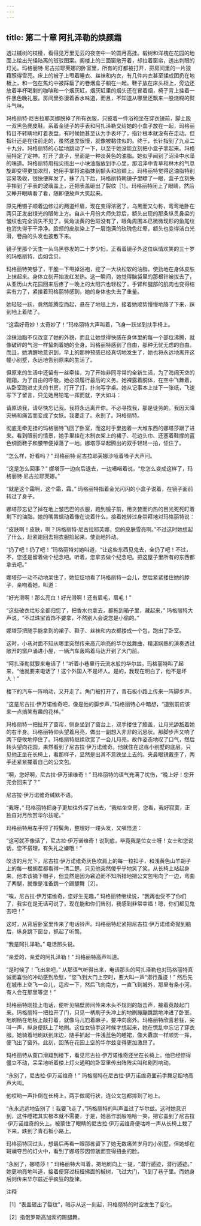 ```yaml
---
---
---
```

title: 第二十章 阿扎泽勒的焕颜霜
---




透过槭树的枝桠，看得见万里无云的夜空中一轮圆月高挂。椴树和洋槐在花园的地面上绘出光怪陆离的斑驳图案。阁楼上的三面窗敞开着，却拉着窗帘，透出刺眼的灯光。玛格丽特·尼古拉耶芙娜的卧室里，所有的灯都被打开，把房间里的一片狼藉照得雪亮。床上的被子上甩着睡衣、丝袜和内衣，有几件内衣甚至揉成团扔在地板上，和一包在焦灼中被踩扁了的卷烟盒子躺在一起。鞋子放在床头柜上，旁边还放着半杯喝剩的咖啡和一个烟灰缸，烟灰缸里的烟头还在冒着烟，椅子背上挂着一件黑色晚礼服。房间里弥漫着香水味道，而且，不知道从哪里还飘来一股烧糊的熨斗气味。

玛格丽特·尼古拉耶芙娜脱掉了所有衣服，只披着一件浴袍坐在穿衣镜前，脚上趿一双黑色麂皮鞋。系着金链子的手表和阿扎泽勒交给她的小盒子放在一起，玛格丽特目不转睛地盯着表盘。有时候她甚至认为手表坏了，指针根本就没有在走动。但指针还是在往前走的，虽然速度很慢，就像被黏住似的。终于，长针指到了九点二十九分。玛格丽特的心猛地跳动了一下，以至于她没能立刻把小盒子拿起来。玛格丽特定了定神，打开了盒子，里面是一种淡黄色的油脂。她似乎闻到了沼泽中水藻的味道。玛格丽特用指尖挑出一小块油脂放到手心里，那沼泽中青草和林木的气息旋即变得更加浓烈，她用手掌将油脂抹到额头和脸颊上。玛格丽特觉得这油脂特别容易吸收，很快便挥发了。抹了几下后，玛格丽特朝镜子里瞟了一眼，盒子立刻失手摔到了手表的玻璃盖上，还把表盖砸出了裂纹［1］。玛格丽特闭上了眼睛，然后又睁开眼睛看了看，随即便放声大笑起来。

原先用镊子顺着边修过的两道纤眉，现在变得浓密了，乌黑而又匀称，弯弯地卧在两只正发出绿光的眼眸上方。自从十月份大师失踪后，额头出现的那条纵贯鼻梁的皱纹也完全消失不见了。鬓角淡黄的色斑没有了，眼角周围本已微微现形的鱼尾纹也消失得干干净净。脸颊的皮肤染上了一层饱满的玫瑰色红晕，额头也变得洁白光滑，卷曲的头发也披散下来。

镜子里那个天生一头乌黑卷发的二十岁少妇，正看着镜子外这位纵情欢笑的三十岁的玛格丽特，齿如含贝。

玛格丽特笑够了，干脆一下甩掉浴袍，挖了一大块松软的油脂，使劲地在身体皮肤上抹起来。身体立刻开始发红发热。这一瞬间，她觉得脑袋里的那根针被拔去了，从亚历山大花园回来后疼了一晚上的太阳穴也轻松了，手臂和腿部的肌肉也变得结实有力了，紧接着玛格丽特感到，她的身体也失去了重量。

她轻轻一跃，竟然能腾空而起，悬在了地毯上方，接着她顺势慢慢地降了下来，踩到地上着陆了。

“这霜好奇妙！太奇妙了！”玛格丽特大声叫着，飞身一跃坐到扶手椅上。

涂抹油脂不仅改变了她的外貌，而且让她觉得快感在身体里的每一个部位沸腾，就像破碎的气泡一样蛰刺着她的全身。玛格丽特感到了自由，那种无忧无虑的自由。而且，她清醒地意识到，早上的那种预感已经真切地发生了，她也将永远地离开这幢小别墅，永远地告别原来的生活了。

但原来的生活中还留有一丝牵挂，为了开始非同寻常的全新生活，为了海阔天空的翱翔，为了自由的呼吸，她必须履行最后的义务。她裸露着胴体，在空中飞舞着，从卧室跑进丈夫的书房，打开了灯，扑向写字桌。她从记事本上扯下一张纸，飞速写下了留言，只见她用铅笔一挥而就，字大如斗：

请原谅我，请尽快忘记我。我将永远离开你。不必寻找我，那是徒劳的。我因天降灾祸和痛苦而变成了女妖。我要走了。永别了。玛格丽特。

彻底无牵无挂的玛格丽特飞回了卧室，而这时手里抱着一大堆东西的娜塔莎跟了进来。看到眼前的情景，她手里挂在木制衣架上的裙子、花边头巾、还塞着鞋撑的蓝色绸面鞋子和腰带便掉落了一地。娜塔莎举起腾出的双手轻轻一拍，怔住了。

“怎么样，好看吗？” 玛格丽特·尼古拉耶芙娜沙哑着嗓子大声问。

“这是怎么回事？” 娜塔莎一边向后退去，一边嗫喏着说，“您怎么变成这样了，玛格丽特·尼古拉耶芙娜。”

“就是这个霜啊，这个霜，霜。” 玛格丽特指着金光闪闪的小盒子说着，在镜子面前转过了身子。

娜塔莎忘记了掉在地上皱巴巴的衣服，跑到镜子前，用贪婪而灼热的目光死死盯着剩下的油脂。她的嘴唇蠕动着像在说着什么。接着她转过身崇拜地对玛格丽特说：

“皮肤啊！皮肤，啊？玛格丽特·尼古拉耶芙娜，您的皮肤雪亮啊。”不过这时她想起了什么，赶紧跑回去把衣服捡起来，使劲地抖动。

“扔了吧！扔了吧！”玛格丽特对她叫道，“让这些东西见鬼去，全扔了吧！不过，不，您还是留着做个纪念吧。听着，您拿去做个纪念吧。把这屋子里所有的东西都拿去吧。”

娜塔莎一动不动地呆住了，她怔怔地看了玛格丽特一会儿，然后紧紧搂住她的脖子，亲吻着她，叫道：

“好光滑啊！那么亮白！好光滑啊！还有眉毛，眉毛！”

“这些破衣烂衫全都归您了，把香水也拿去，都拖到箱子里，藏起来，” 玛格丽特大声说，“不过珠宝首饰不要拿，不然别人会说您是小偷的。”

娜塔莎把随手能拿到的裙子、鞋子、丝袜和内衣都搂成一个包，跑出了卧室。

这时，小巷对面不知从哪里突然传来高亢响亮的华尔兹舞曲，精湛娴熟的演奏透过敞开的窗户涌进小屋，一辆汽车轰鸣着马达开到了大门前。

“阿扎泽勒就要来电话了！”听着小巷里行云流水般的华尔兹，玛格丽特叫了起来，“他就要来电话了！这个外国人不是坏人。是的，我现在明白了，他不是坏人！”

楼下的汽车一阵响动，又开走了。角门被打开了，青石板小路上传来一阵脚步声。

“这是尼古拉·伊万诺维奇吧，像是他的脚步声，”玛格丽特心中暗想，“道别前应该来一点搞笑有趣的花样。”

玛格丽特一把扯开了窗帘，侧身坐到了窗台上，双手搂住了膝盖，让月光舔舐着她的右半身。玛格丽特仰头望着月亮，做出一副想入非非的沉思状。那脚步声又响了两下便攸地停住了。玛格丽特继续欣赏了一会儿月亮，故作姿态地叹了口气，然后转头望向花园，果然看到了尼古拉·伊万诺维奇。他就住在这栋小别墅的底层。只见他正坐在长椅上，看那样子，显然是出其不意跌坐上去的。夹鼻眼镜戴歪了，两手还紧紧搂着自己的公文包。

“啊，您好啊，尼古拉·伊万诺维奇！” 玛格丽特的语气充满了忧伤，“晚上好！您开完会回来了？”

尼古拉·伊万诺维奇缄默不语。

“我呀，” 玛格丽特把身子更加往外探了出去，“我枯坐空房，您看，我好寂寞，正独自对月欣赏华尔兹呢。”

玛格丽特用左手捋了捋鬓角，整理好一缕头发，又嗔怪道：

“这可就不像话了，尼古拉·伊万诺维奇！说到底，毕竟我是位女士呀！女士和您说话，您不搭理，有失礼之嫌哦！”

皎洁的月光下，尼古拉·伊万诺维奇灰色坎肩上的每一粒扣子，和浅黄色山羊胡子上的每一根胡茬都看得一清二楚。只见他突然傻乎乎地笑了笑，从长椅上站起身来，他本该摘下帽子，但显然是因为窘迫而不知所措地把公文包甩向了一边，弯曲了两腿，就像是准备跳一个踢腿舞［2］。

“唉，尼古拉·伊万诺维奇，您好生无趣，” 玛格丽特继续说，“我再也受不了你们了，我实在是无话可说了，现在能和你们告别，我感到非常幸福！嗯，你们都见鬼去吧！”

这时，从背后卧室里传来了电话铃声。玛格丽特赶紧把尼古拉·伊万诺维奇抛到脑后，纵身跳下窗台，抓起了听筒。

“我是阿扎泽勒。” 电话那头说。

“亲爱的，亲爱的阿扎泽勒！” 玛格丽特高声叫道。

“是时候了！飞出来吧，” 从那语气听得出来，电话那头的阿扎泽勒也对玛格丽特真诚而喜悦的冲动感到欣慰，“您飞到大门上空时，要大叫一声“潜行遁迹！” 然后先在城市上空飞一会儿，适应一下，然后飞向南方，一直飞到城外，那里有条小河。有人会在那里等您！”

玛格丽特刚挂上电话，便听见隔壁房间传来木头不规则的敲击声，接着竟敲起门来。玛格丽特一把拉开了门，只见一柄刷子头冲上的地刷蹦蹦跳跳地冲进了卧室。地刷柄在地板上敲打着，就像马儿尥着蹶子，要冲向窗外。玛格丽特欣喜若狂，尖叫一声，纵身便跃上了地刷。这位女骑手这时候才想起来，她在慌乱中忘记了穿衣服。她骑着地刷跃到床边，随手抓起一件浅蓝色的睡裙，像大纛旗一样顺势一挥，便飞出了窗外。此刻，回荡在花园上空的华尔兹变得更加激昂了。

玛格丽特从窗口滑翔到楼下，看见尼古拉·伊万诺维奇还坐在长椅上。他已经惊得僵立不动，呆呆地听着楼上灯火通明的卧室里传出阵阵尖叫和剧烈响动。

“永别了，尼古拉·伊万诺维奇！” 玛格丽特在尼古拉·伊万诺维奇面前手舞足蹈地高声大叫。

他哎哟一声扑倒在长椅上，两手做爬行状，连公文包都摔到了地上。

“永永远远地告别了！我要飞走了，”玛格丽特的叫声盖过了华尔兹。这时她意识到，这件睡裙其实根本就不需要，于是，她恶作剧般哈哈一笑，把它盖到了尼古拉·伊万诺维奇的头上。被蒙住了眼睛的尼古拉·伊万诺维奇便咕咚一声从长椅上栽了下来，跌到了青石板小路上。

玛格丽特回过头，想最后再看一眼那栋留下了她无数痛苦岁月的小别墅，但她却在斑斓夺目的灯火中，看到了娜塔莎因惊骇而变得扭曲的脸。

“永别了，娜塔莎！” 玛格丽特大叫着，把地刷向上一提，“潜行遁迹，潜行遁迹。” 她更响亮地叫道，接着便穿过枝桠拂面的槭树，飞过大门，飞到了巷子里。而她身后则传来华尔兹近乎疯狂的旋律。

注释

［1］“表盖砸出了裂纹”，暗示从这一刻起，玛格丽特的时空发生了变化。

［2］指俄罗斯高加索的踢腿舞。